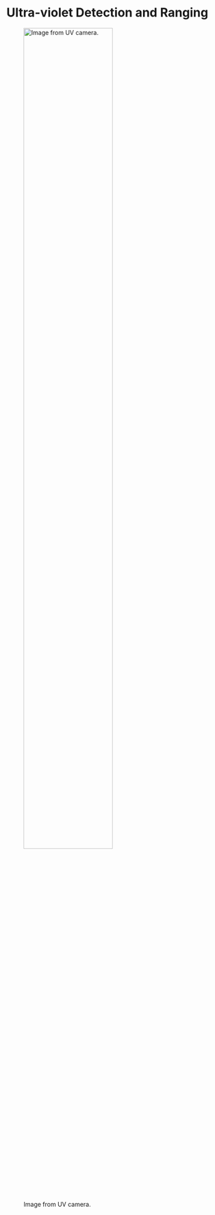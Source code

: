 # Ultra-violet Detection and Ranging

![Image from UV camera.](images/uvdar.jpg){#fig-uvdar-img width="70%"}
